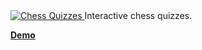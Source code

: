 
<a target="_blank" href="https://sh.reddit.com/r/devvit_snoosweek/comments/1apjbhq/chess_quiz/">
  <img src={ChessQuizzes} alt="Chess Quizzes" style={{ width: '512px', borderRadius: '16px' }} />
</a>
Interactive chess quizzes.

**[Demo](https://sh.reddit.com/r/devvit_snoosweek/comments/1apjbhq/chess_quiz/)**
